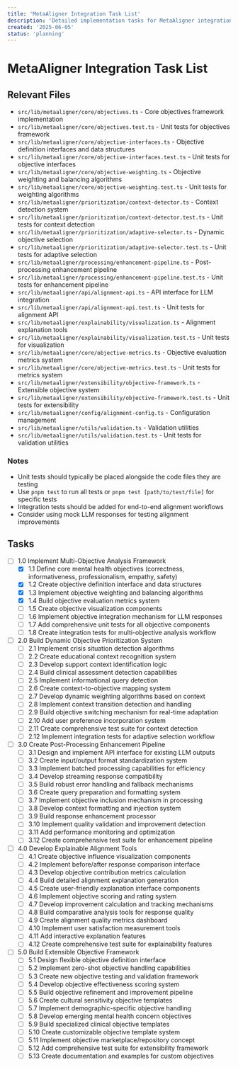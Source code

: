 ```yaml
---
title: 'MetaAligner Integration Task List'
description: 'Detailed implementation tasks for MetaAligner integration'
created: '2025-06-05'
status: 'planning'
---
```


# MetaAligner Integration Task List

## Relevant Files

- `src/lib/metaaligner/core/objectives.ts` - Core objectives framework implementation
- `src/lib/metaaligner/core/objectives.test.ts` - Unit tests for objectives framework
- `src/lib/metaaligner/core/objective-interfaces.ts` - Objective definition interfaces and data structures
- `src/lib/metaaligner/core/objective-interfaces.test.ts` - Unit tests for objective interfaces
- `src/lib/metaaligner/core/objective-weighting.ts` - Objective weighting and balancing algorithms
- `src/lib/metaaligner/core/objective-weighting.test.ts` - Unit tests for weighting algorithms
- `src/lib/metaaligner/prioritization/context-detector.ts` - Context detection system
- `src/lib/metaaligner/prioritization/context-detector.test.ts` - Unit tests for context detection
- `src/lib/metaaligner/prioritization/adaptive-selector.ts` - Dynamic objective selection
- `src/lib/metaaligner/prioritization/adaptive-selector.test.ts` - Unit tests for adaptive selection
- `src/lib/metaaligner/processing/enhancement-pipeline.ts` - Post-processing enhancement pipeline
- `src/lib/metaaligner/processing/enhancement-pipeline.test.ts` - Unit tests for enhancement pipeline
- `src/lib/metaaligner/api/alignment-api.ts` - API interface for LLM integration
- `src/lib/metaaligner/api/alignment-api.test.ts` - Unit tests for alignment API
- `src/lib/metaaligner/explainability/visualization.ts` - Alignment explanation tools
- `src/lib/metaaligner/explainability/visualization.test.ts` - Unit tests for visualization
- `src/lib/metaaligner/core/objective-metrics.ts` - Objective evaluation metrics system
- `src/lib/metaaligner/core/objective-metrics.test.ts` - Unit tests for metrics system
- `src/lib/metaaligner/extensibility/objective-framework.ts` - Extensible objective system
- `src/lib/metaaligner/extensibility/objective-framework.test.ts` - Unit tests for extensibility
- `src/lib/metaaligner/config/alignment-config.ts` - Configuration management
- `src/lib/metaaligner/utils/validation.ts` - Validation utilities
- `src/lib/metaaligner/utils/validation.test.ts` - Unit tests for validation utilities

### Notes

- Unit tests should typically be placed alongside the code files they are testing
- Use `pnpm test` to run all tests or `pnpm test [path/to/test/file]` for specific tests
- Integration tests should be added for end-to-end alignment workflows
- Consider using mock LLM responses for testing alignment improvements

## Tasks

- [ ] 1.0 Implement Multi-Objective Analysis Framework
  - [x] 1.1 Define core mental health objectives (correctness, informativeness, professionalism, empathy, safety)
  - [x] 1.2 Create objective definition interface and data structures
  - [x] 1.3 Implement objective weighting and balancing algorithms
  - [x] 1.4 Build objective evaluation metrics system
  - [ ] 1.5 Create objective visualization components
  - [ ] 1.6 Implement objective integration mechanism for LLM responses
  - [ ] 1.7 Add comprehensive unit tests for all objective components
  - [ ] 1.8 Create integration tests for multi-objective analysis workflow

- [ ] 2.0 Build Dynamic Objective Prioritization System
  - [ ] 2.1 Implement crisis situation detection algorithms
  - [ ] 2.2 Create educational context recognition system
  - [ ] 2.3 Develop support context identification logic
  - [ ] 2.4 Build clinical assessment detection capabilities
  - [ ] 2.5 Implement informational query detection
  - [ ] 2.6 Create context-to-objective mapping system
  - [ ] 2.7 Develop dynamic weighting algorithms based on context
  - [ ] 2.8 Implement context transition detection and handling
  - [ ] 2.9 Build objective switching mechanism for real-time adaptation
  - [ ] 2.10 Add user preference incorporation system
  - [ ] 2.11 Create comprehensive test suite for context detection
  - [ ] 2.12 Implement integration tests for adaptive selection workflow

- [ ] 3.0 Create Post-Processing Enhancement Pipeline
  - [ ] 3.1 Design and implement API interface for existing LLM outputs
  - [ ] 3.2 Create input/output format standardization system
  - [ ] 3.3 Implement batched processing capabilities for efficiency
  - [ ] 3.4 Develop streaming response compatibility
  - [ ] 3.5 Build robust error handling and fallback mechanisms
  - [ ] 3.6 Create query preparation and formatting system
  - [ ] 3.7 Implement objective inclusion mechanism in processing
  - [ ] 3.8 Develop context formatting and injection system
  - [ ] 3.9 Build response enhancement processor
  - [ ] 3.10 Implement quality validation and improvement detection
  - [ ] 3.11 Add performance monitoring and optimization
  - [ ] 3.12 Create comprehensive test suite for enhancement pipeline

- [ ] 4.0 Develop Explainable Alignment Tools
  - [ ] 4.1 Create objective influence visualization components
  - [ ] 4.2 Implement before/after response comparison interface
  - [ ] 4.3 Develop objective contribution metrics calculation
  - [ ] 4.4 Build detailed alignment explanation generation
  - [ ] 4.5 Create user-friendly explanation interface components
  - [ ] 4.6 Implement objective scoring and rating system
  - [ ] 4.7 Develop improvement calculation and tracking mechanisms
  - [ ] 4.8 Build comparative analysis tools for response quality
  - [ ] 4.9 Create alignment quality metrics dashboard
  - [ ] 4.10 Implement user satisfaction measurement tools
  - [ ] 4.11 Add interactive explanation features
  - [ ] 4.12 Create comprehensive test suite for explainability features

- [ ] 5.0 Build Extensible Objective Framework
  - [ ] 5.1 Design flexible objective definition interface
  - [ ] 5.2 Implement zero-shot objective handling capabilities
  - [ ] 5.3 Create new objective testing and validation framework
  - [ ] 5.4 Develop objective effectiveness scoring system
  - [ ] 5.5 Build objective refinement and improvement pipeline
  - [ ] 5.6 Create cultural sensitivity objective templates
  - [ ] 5.7 Implement demographic-specific objective handling
  - [ ] 5.8 Develop emerging mental health concern objectives
  - [ ] 5.9 Build specialized clinical objective templates
  - [ ] 5.10 Create customizable objective template system
  - [ ] 5.11 Implement objective marketplace/repository concept
  - [ ] 5.12 Add comprehensive test suite for extensibility framework
  - [ ] 5.13 Create documentation and examples for custom objectives
